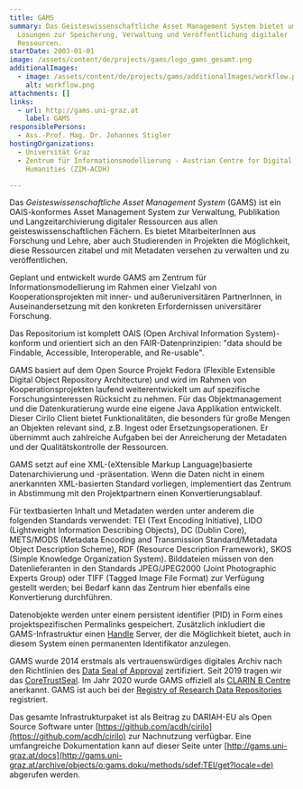 ```yaml
---
title: GAMS
summary: Das Geisteswissenschaftliche Asset Management System bietet umfassende
  Lösungen zur Speicherung, Verwaltung und Veröffentlichung digitaler
  Ressourcen.
startDate: 2003-01-01
image: /assets/content/de/projects/gams/logo_gams_gesamt.png
additionalImages:
  - image: /assets/content/de/projects/gams/additionalImages/workflow.png
    alt: workflow.png
attachments: []
links:
  - url: http://gams.uni-graz.at
    label: GAMS
responsiblePersons:
  - Ass.-Prof. Mag. Dr. Johannes Stigler
hostingOrganizations:
  - Universität Graz
  - Zentrum für Informationsmodellierung - Austrian Centre for Digital
    Humanities (ZIM-ACDH)

---
```

Das _Geisteswissenschaftliche Asset Management System_ (GAMS) ist ein OAIS-konformes Asset Management System zur Verwaltung, Publikation und Langzeitarchivierung digitaler Ressourcen aus allen geisteswissenschaftlichen Fächern. Es bietet MitarbeiterInnen aus Forschung und Lehre, aber auch Studierenden in Projekten die Möglichkeit, diese Ressourcen zitabel und mit Metadaten versehen zu verwalten und zu veröffentlichen.

Geplant und entwickelt wurde GAMS am Zentrum für Informationsmodellierung im Rahmen einer Vielzahl von Kooperationsprojekten mit inner- und außeruniversitären PartnerInnen, in Auseinandersetzung mit den konkreten Erfordernissen universitärer Forschung.

Das Repositorium ist komplett OAIS (Open Archival Information System)-konform und orientiert sich an den FAIR-Datenprinzipien: "data should be Findable, Accessible, Interoperable, and Re-usable".

GAMS basiert auf dem Open Source Projekt Fedora (Flexible Extensible Digital Object Repository Architecture) und wird im Rahmen von Kooperationsprojekten laufend weiterentwickelt um auf spezifische Forschungsinteressen Rücksicht zu nehmen. Für das Objektmanagement und die Datenkuratierung wurde eine eigene Java Applikation entwickelt. Dieser Cirilo Client bietet Funktionalitäten, die besonders für große Mengen an Objekten relevant sind, z.B. Ingest oder Ersetzungsoperationen. Er übernimmt auch zahlreiche Aufgaben bei der Anreicherung der Metadaten und der Qualitätskontrolle der Ressourcen.

GAMS setzt auf eine XML-(eXtensible Markup Language)basierte Datenarchivierung und -präsentation. Wenn die Daten nicht in einem anerkannten XML-basierten Standard vorliegen, implementiert das Zentrum in Abstimmung mit den Projektpartnern einen Konvertierungsablauf.

Für textbasierten Inhalt und Metadaten werden unter anderem die folgenden Standards verwendet: TEI (Text Encoding Initiative), LIDO (Lightweight Information Describing Objects), DC (Dublin Core), METS/MODS (Metadata Encoding and Transmission Standard/Metadata Object Description Scheme), RDF (Resource Description Framework), SKOS (Simple Knowledge Organization System). Bilddateien müssen von den Datenlieferanten in den Standards JPEG/JPEG2000 (Joint Photographic Experts Group) oder TIFF (Tagged Image File Format) zur Verfügung gestellt werden; bei Bedarf kann das Zentrum hier ebenfalls eine Konvertierung durchführen.

Datenobjekte werden unter einem persistent identifier (PID) in Form eines projektspezifischen Permalinks gespeichert. Zusätzlich inkludiert die GAMS-Infrastruktur einen [Handle](http://handle.net/) Server, der die Möglichkeit bietet, auch in diesem System einen permanenten Identifikator anzulegen.

GAMS wurde 2014 erstmals als vertrauenswürdiges digitales Archiv nach den Richtlinien des [Data Seal of Approval](https://assessment.datasealofapproval.org/assessment_143/seal/html/) zertifiziert. Seit 2019 tragen wir das [CoreTrustSeal](https://www.coretrustseal.org/why-certification/certified-repositories/). Im Jahr 2020 wurde GAMS offiziell als [CLARIN B Centre](http://hdl.handle.net/11372/DOC-160) anerkannt. GAMS ist auch bei der [Registry of Research Data Repositories](https://www.re3data.org/repository/r3d100011339) registriert.

Das gesamte Infrastrukturpaket ist als Beitrag zu DARIAH-EU als Open Source Software unter [https://github.com/acdh/cirilo](https://github.com/acdh/cirilo) zur Nachnutzung verfügbar. Eine umfangreiche Dokumentation kann auf dieser Seite unter [http://gams.uni-graz.at/docs](http://gams.uni-graz.at/archive/objects/o:gams.doku/methods/sdef:TEI/get?locale=de) abgerufen werden.
